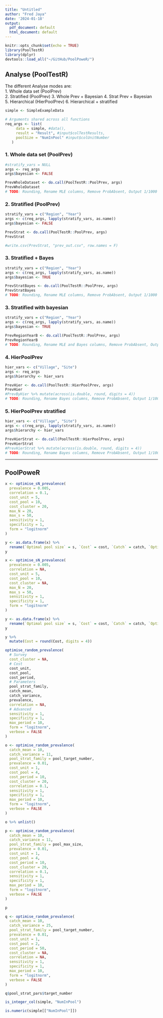 ```yaml
---
title: "Untitled"
author: "Fred Jaya"
date: '2024-01-18'
output:
  pdf_document: default
  html_document: default
---
```


```r
knitr::opts_chunk$set(echo = TRUE)
library(PoolTestR)
library(dplyr)
devtools::load_all("~/GitHub/PoolPoweR/")
```

## Analyse (PoolTestR)

The different Analyse modes are:  
1. Whole data set (PoolPrev)  
2. Stratified (PoolPrev)
3. Whole Prev + Bayesian
4. Strat Prev + Bayesian  
5. Hierarchical (HierPoolPrev)
6. Hierarchical + stratified  

```r
simple <- SimpleExampleData

# Arguments shared across all functions  
req_args <- list(
     data = simple, #data(),
     result = "Result", #input$colTestResults,
     poolSize = "NumInPool" #input$colUnitNumber
   )
```

### 1. Whole data set (PoolPrev)  
```r
#stratify_vars = NULL
args <- req_args
args$bayesian <- FALSE

PrevWholeDataset <- do.call(PoolTestR::PoolPrev, args)
PrevWholeDataset
# TODO: Rounding, Rename MLE columns, Remove ProbAbsent, Output 1/1000
```
### 2. Stratified (PoolPrev)
```r
stratify_vars = c("Region", "Year")
args <- c(req_args, lapply(stratify_vars, as.name))
args$bayesian <- FALSE

PrevStrat <- do.call(PoolTestR::PoolPrev, args)
PrevStrat

#write.csv(PrevStrat, "prev_out.csv", row.names = F)
```

### 3. Stratified + Bayes 
```r
stratify_vars = c("Region", "Year")
args <- c(req_args, lapply(stratify_vars, as.name))
args$bayesian <- TRUE

PrevStratBayes <- do.call(PoolTestR::PoolPrev, args)
PrevStratBayes
# TODO: Rounding, Rename MLE columns, Remove ProbAbsent, Output 1/1000
```

### 3. Stratified with bayesian

```r
stratify_vars = c("Region", "Year")
args <- c(req_args, lapply(stratify_vars, as.name))
args$bayesian <- TRUE

PrevRegionYearB <- do.call(PoolTestR::PoolPrev, args)
PrevRegionYearB
# TODO: Rounding, Rename MLE and Bayes columns, Remove ProbAbsent, Output 1/1000, 
```

### 4. HierPoolPrev
```r
hier_vars <- c("Village", "Site")
args <- req_args
args$hierarchy <- hier_vars

PrevHier <- do.call(PoolTestR::HierPoolPrev, args)
PrevHier
#PrevByHier %>% mutate(across(is.double, round, digits = 4))
# TODO: Rounding, Rename Bayes columns, Remove ProbAbsent, Output 1/1000 
```

### 5. HierPoolPrev stratified
```r
hier_vars <- c("Village", "Site")
args <- c(req_args, lapply(stratify_vars, as.name))
args$hierarchy <- hier_vars

PrevHierStrat <- do.call(PoolTestR::HierPoolPrev, args)
PrevHierStrat
#PrevHierStrat %>% mutate(across(is.double, round, digits = 4))
# TODO: Rounding, Rename Bayes columns, Remove ProbAbsent, Output 1/1000 
```


---

## PoolPoweR

```r
x <- optimise_sN_prevalence(
  prevalence = 0.005,
  correlation = 0.1,
  cost_unit = 5,
  cost_pool = 10,
  cost_cluster = 20,
  max_N = 20,
  max_s = 50,
  sensitivity = 1,
  specificity = 1,
  form = "logitnorm"
)

y <- as.data.frame(x) %>%
  rename(`Optimal pool size` = s, `Cost` = cost, `Catch` = catch, `Optimal number of pools` = N)
y
```



```r
x <- optimise_sN_prevalence(
  prevalence = 0.005,
  correlation = NA,
  cost_unit = 5,
  cost_pool = 10,
  cost_cluster = NA,
  max_N = 20,
  max_s = 50,
  sensitivity = 1,
  specificity = 1,
  form = "logitnorm"
)

y <- as.data.frame(x) %>%
  rename(`Optimal pool size` = s, `Cost` = cost, `Catch` = catch, `Optimal number of pools` = N)
y
```

```r
y %>%
  mutate(Cost = round(Cost, digits = 4))
```

```r
optimise_random_prevalence(
  # Survey
  cost_cluster = NA,
  # Cost
  cost_unit,
  cost_pool,
  cost_period,
  # Parameters
  pool_strat_family,
  catch_mean,
  catch_variance,
  prevalence,
  correlation = NA,
  # Advanced
  sensitivity = 1,
  specificity = 1,
  max_period = 10,
  form = "logitnorm",
  verbose = FALSE
)
```

```r
o <- optimise_random_prevalence(
  catch_mean = 10,
  catch_variance = 11,
  pool_strat_family = pool_target_number,
  prevalence = 0.01,
  cost_unit = 1,
  cost_pool = 4,
  cost_period = 10,
  cost_cluster = 20,
  correlation = 0.1,
  sensitivity = 1,
  specificity = 1,
  max_period = 10,
  form = "logitnorm",
  verbose = FALSE
)

o %>% unlist()
```
```r
p <- optimise_random_prevalence(
  catch_mean = 10,
  catch_variance = 11,
  pool_strat_family = pool_max_size,
  prevalence = 0.01,
  cost_unit = 1,
  cost_pool = 4,
  cost_period = 10,
  cost_cluster = 20,
  correlation = 0.1,
  sensitivity = 1,
  specificity = 1,
  max_period = 10,
  form = "logitnorm",
  verbose = FALSE
)

p
```

```r
q <- optimise_random_prevalence(
  catch_mean = 10,
  catch_variance = 25,
  pool_strat_family = pool_target_number,
  prevalence = 0.01,
  cost_unit = 1,
  cost_pool = 2,
  cost_period = 50,
  cost_cluster = NA,
  correlation = NA,
  sensitivity = 1,
  specificity = 1,
  max_period = 10,
  form = "logitnorm",
  verbose = FALSE
)

q$pool_strat_pars$target_number
```

```r
is_integer_col(simple, "NumInPool")

is.numeric(simple[["NumInPool"]])
```







